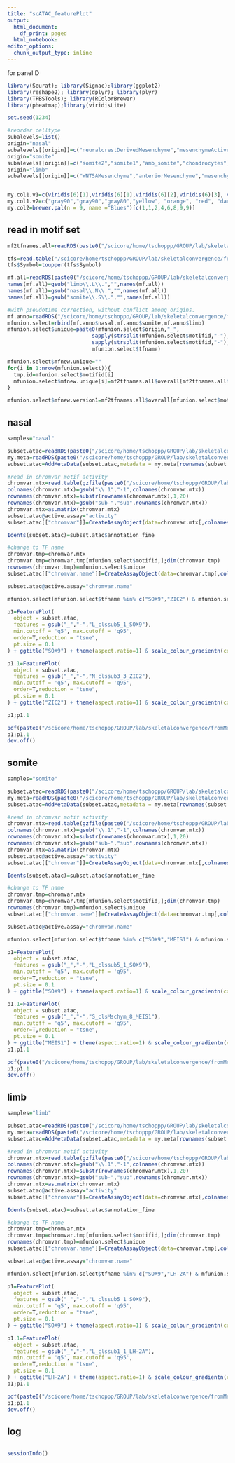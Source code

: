 ```yaml
---
title: "scATAC_featurePlot"
output: 
  html_document:
    df_print: paged
  html_notebook:
editor_options:
  chunk_output_type: inline
---
```

 
for panel D

```r
library(Seurat); library(Signac);library(ggplot2)
library(reshape2); library(dplyr); library(plyr)
library(TFBSTools); library(RColorBrewer)
library(pheatmap);library(viridisLite)

set.seed(1234)
```

```r
#reorder celltype
subalevels=list()
origin="nasal"
subalevels[[origin]]=c("neuralcrestDerivedMesenchyme","mesenchymeActiveCell","chondrocytes","amb_periocularMesenchyme","eyeConnectiveTissue")
origin="somite"
subalevels[[origin]]=c("somite2","somite1","amb_somite","chondrocytes")
origin="limb"
subalevels[[origin]]=c("WNT5AMesenchyme","anteriorMesenchyme","mesenchymeORnsConnectiveTissue","amb_mesenchymeORnsConnectiveTissue","chondrocytes","lateChondrocytes","SHOX2Mesenchyme")


my.col1.v1=c(viridis(6)[1],viridis(6)[1],viridis(6)[2],viridis(6)[3], viridis(6)[4], viridis(6)[5], viridis(6)[6], viridis(6)[6])
my.col1.v2=c("gray90","gray90","gray80","yellow", "orange", "red", "darkred", "darkred")
my.col2=brewer.pal(n = 9, name ="Blues")[c(1,1,2,4,6,8,9,9)]

```

## read in motif set

```r
mf2tfnames.all=readRDS(paste0("/scicore/home/tschoppp/GROUP/lab/skeletalconvergence/fromMenghan/scATAC/motifEnrich/all_denovoMotifs_mf2tfnames.rds"))

tfs=read.table("/scicore/home/tschoppp/GROUP/lab/skeletalconvergence/fromMenghan/scATAC/Gallus_gallus_TF_AnimalTFDB3_edited.txt",sep="\t",header = TRUE,stringsAsFactors = FALSE)
tfs$Symbol=toupper(tfs$Symbol)

mf.all=readRDS(paste0("/scicore/home/tschoppp/GROUP/lab/skeletalconvergence/fromMenghan/scATAC/motifEnrich/LNS_denovoMotifs_assigned.rds"))
names(mf.all)=gsub("limb\\.L\\.","",names(mf.all))
names(mf.all)=gsub("nasal\\.N\\.","",names(mf.all))
names(mf.all)=gsub("somite\\.S\\.","",names(mf.all))

``` 

```r
#with pseudotime correction, without conflict among origins.
mf.anno=readRDS("/scicore/home/tschoppp/GROUP/lab/skeletalconvergence/fromMenghan/scATAC/motifEnrich/motifUnion_originConsist.rds")
mfunion.select=rbind(mf.anno$nasal,mf.anno$somite,mf.anno$limb)
mfunion.select$unique=paste0(mfunion.select$origin,"_",
                           sapply(strsplit(mfunion.select$motifid,"-"),"[",1),"_",
                           sapply(strsplit(mfunion.select$motifid,"-"),"[",2),"_",
                           mfunion.select$tfname)

mfunion.select$mfnew.unique=""
for(i in 1:nrow(mfunion.select)){
  tmp.id=mfunion.select$motifid[i]
  mfunion.select$mfnew.unique[i]=mf2tfnames.all$overall[mf2tfnames.all$overall$motifid==tmp.id,"mfnew.unique"]
}

mfunion.select$mfnew.version1=mf2tfnames.all$overall[mfunion.select$motifid,"mfnew.unique"]

```

## nasal

```r
samples="nasal"

subset.atac=readRDS(paste0("/scicore/home/tschoppp/GROUP/lab/skeletalconvergence/fromMenghan/scATAC/integration/",samples,"_atac_intgtFine010721_activity.rds"))
my.meta=readRDS(paste0("/scicore/home/tschoppp/GROUP/lab/skeletalconvergence/fromMenghan/scATAC/integration/",samples,"_atac_integrated010721_meta.rds"))
subset.atac=AddMetaData(subset.atac,metadata = my.meta[rownames(subset.atac@meta.data),c("broad","annotation_broad","fine","annotation_fine")],col.name = c("broad","annotation_broad","fine","annotation_fine"))

#read in chromvar motif activity
chromvar.mtx=read.table(gzfile(paste0("/scicore/home/tschoppp/GROUP/lab/skeletalconvergence/fromMenghan/scATAC/motifEnrich/",samples,"_chromvarDenovo-LNSmotifs.txt.gz")), sep = "\t")
colnames(chromvar.mtx)=gsub("\\.1","-1",colnames(chromvar.mtx))
rownames(chromvar.mtx)=substr(rownames(chromvar.mtx),1,20)
rownames(chromvar.mtx)=gsub("sub-","sub",rownames(chromvar.mtx))
chromvar.mtx=as.matrix(chromvar.mtx)
subset.atac@active.assay="activity"
subset.atac[["chromvar"]]=CreateAssayObject(data=chromvar.mtx[,colnames(subset.atac)])

Idents(subset.atac)=subset.atac$annotation_fine

#change to TF name
chromvar.tmp=chromvar.mtx
chromvar.tmp=chromvar.tmp[mfunion.select$motifid,];dim(chromvar.tmp)
rownames(chromvar.tmp)=mfunion.select$unique
subset.atac[["chromvar.name"]]=CreateAssayObject(data=chromvar.tmp[,colnames(subset.atac)])

subset.atac@active.assay="chromvar.name"

```

```r
mfunion.select[mfunion.select$tfname %in% c("SOX9","ZIC2") & mfunion.select$origin %in% c("N","L"),c("unique","mfnew.version1")]

p1=FeaturePlot(
  object = subset.atac,
  features = gsub("_","-","L_clssub5_1_SOX9"),
  min.cutoff = 'q5', max.cutoff = 'q95',
  order=T,reduction = "tsne",
  pt.size = 0.1
) + ggtitle("SOX9") + theme(aspect.ratio=1) & scale_colour_gradientn(colours = my.col2)

p1.1=FeaturePlot(
  object = subset.atac,
  features = gsub("_","-","N_clssub3_3_ZIC2"),
  min.cutoff = 'q5', max.cutoff = 'q95',
  order=T,reduction = "tsne",
  pt.size = 0.1
) + ggtitle("ZIC2") + theme(aspect.ratio=1) & scale_colour_gradientn(colours = my.col2)

p1;p1.1

pdf(paste0("/scicore/home/tschoppp/GROUP/lab/skeletalconvergence/fromMenghan/figure_drafts/figS4/motif_featurePlot_",samples,".pdf"),height = 6,width = 6)
p1;p1.1
dev.off()

```

## somite

```r
samples="somite"

subset.atac=readRDS(paste0("/scicore/home/tschoppp/GROUP/lab/skeletalconvergence/fromMenghan/scATAC/integration/",samples,"_atac_intgtFine010721_activity.rds"))
my.meta=readRDS(paste0("/scicore/home/tschoppp/GROUP/lab/skeletalconvergence/fromMenghan/scATAC/integration/",samples,"_atac_integrated010721_meta.rds"))
subset.atac=AddMetaData(subset.atac,metadata = my.meta[rownames(subset.atac@meta.data),c("broad","annotation_broad","fine","annotation_fine")],col.name = c("broad","annotation_broad","fine","annotation_fine"))

#read in chromvar motif activity
chromvar.mtx=read.table(gzfile(paste0("/scicore/home/tschoppp/GROUP/lab/skeletalconvergence/fromMenghan/scATAC/motifEnrich/",samples,"_chromvarDenovo-LNSmotifs.txt.gz")), sep = "\t")
colnames(chromvar.mtx)=gsub("\\.1","-1",colnames(chromvar.mtx))
rownames(chromvar.mtx)=substr(rownames(chromvar.mtx),1,20)
rownames(chromvar.mtx)=gsub("sub-","sub",rownames(chromvar.mtx))
chromvar.mtx=as.matrix(chromvar.mtx)
subset.atac@active.assay="activity"
subset.atac[["chromvar"]]=CreateAssayObject(data=chromvar.mtx[,colnames(subset.atac)])

Idents(subset.atac)=subset.atac$annotation_fine

#change to TF name
chromvar.tmp=chromvar.mtx
chromvar.tmp=chromvar.tmp[mfunion.select$motifid,];dim(chromvar.tmp)
rownames(chromvar.tmp)=mfunion.select$unique
subset.atac[["chromvar.name"]]=CreateAssayObject(data=chromvar.tmp[,colnames(subset.atac)])

subset.atac@active.assay="chromvar.name"

```

```r
mfunion.select[mfunion.select$tfname %in% c("SOX9","MEIS1") & mfunion.select$origin %in% c("S","L"),c("unique","mfnew.version1")]

p1=FeaturePlot(
  object = subset.atac,
  features = gsub("_","-","L_clssub5_1_SOX9"),
  min.cutoff = 'q5', max.cutoff = 'q95',
  order=T,reduction = "tsne",
  pt.size = 0.1
) + ggtitle("SOX9") + theme(aspect.ratio=1) & scale_colour_gradientn(colours = my.col2)

p1.1=FeaturePlot(
  object = subset.atac,
  features = gsub("_","-","S_clsMschym_8_MEIS1"),
  min.cutoff = 'q5', max.cutoff = 'q95',
  order=T,reduction = "tsne",
  pt.size = 0.1
) + ggtitle("MEIS1") + theme(aspect.ratio=1) & scale_colour_gradientn(colours = my.col2)
p1;p1.1

pdf(paste0("/scicore/home/tschoppp/GROUP/lab/skeletalconvergence/fromMenghan/figure_drafts/figS4/motif_featurePlot_",samples,".pdf"),height = 6,width = 6)
p1;p1.1
dev.off()

```

## limb

```r
samples="limb"

subset.atac=readRDS(paste0("/scicore/home/tschoppp/GROUP/lab/skeletalconvergence/fromMenghan/scATAC/integration/",samples,"_atac_intgtFine010721_activity.rds"))
my.meta=readRDS(paste0("/scicore/home/tschoppp/GROUP/lab/skeletalconvergence/fromMenghan/scATAC/integration/",samples,"_atac_integrated010721_meta.rds"))
subset.atac=AddMetaData(subset.atac,metadata = my.meta[rownames(subset.atac@meta.data),c("broad","annotation_broad","fine","annotation_fine")],col.name = c("broad","annotation_broad","fine","annotation_fine"))

#read in chromvar motif activity
chromvar.mtx=read.table(gzfile(paste0("/scicore/home/tschoppp/GROUP/lab/skeletalconvergence/fromMenghan/scATAC/motifEnrich/",samples,"_chromvarDenovo-LNSmotifs.txt.gz")), sep = "\t")
colnames(chromvar.mtx)=gsub("\\.1","-1",colnames(chromvar.mtx))
rownames(chromvar.mtx)=substr(rownames(chromvar.mtx),1,20)
rownames(chromvar.mtx)=gsub("sub-","sub",rownames(chromvar.mtx))
chromvar.mtx=as.matrix(chromvar.mtx)
subset.atac@active.assay="activity"
subset.atac[["chromvar"]]=CreateAssayObject(data=chromvar.mtx[,colnames(subset.atac)])

Idents(subset.atac)=subset.atac$annotation_fine

#change to TF name
chromvar.tmp=chromvar.mtx
chromvar.tmp=chromvar.tmp[mfunion.select$motifid,];dim(chromvar.tmp)
rownames(chromvar.tmp)=mfunion.select$unique
subset.atac[["chromvar.name"]]=CreateAssayObject(data=chromvar.tmp[,colnames(subset.atac)])

subset.atac@active.assay="chromvar.name"

```

```r
mfunion.select[mfunion.select$tfname %in% c("SOX9","LH-2A") & mfunion.select$origin %in% c("L"),c("unique","mfnew.version1")]

p1=FeaturePlot(
  object = subset.atac,
  features = gsub("_","-","L_clssub5_1_SOX9"),
  min.cutoff = 'q5', max.cutoff = 'q95',
  order=T,reduction = "tsne",
  pt.size = 0.1
) + ggtitle("SOX9") + theme(aspect.ratio=1) & scale_colour_gradientn(colours = my.col2)

p1.1=FeaturePlot(
  object = subset.atac,
  features = gsub("_","-","L_clssub1_1_LH-2A"),
  min.cutoff = 'q5', max.cutoff = 'q95',
  order=T,reduction = "tsne",
  pt.size = 0.1
) + ggtitle("LH-2A") + theme(aspect.ratio=1) & scale_colour_gradientn(colours = my.col2)
p1;p1.1

pdf(paste0("/scicore/home/tschoppp/GROUP/lab/skeletalconvergence/fromMenghan/figure_drafts/figS4/motif_featurePlot_",samples,".pdf"),height = 6,width = 6)
p1;p1.1
dev.off()

```

## log

```r

```

```r
sessionInfo()
```
